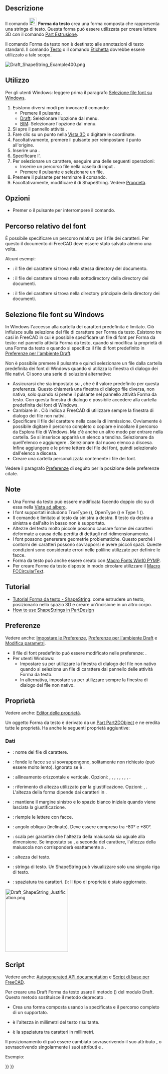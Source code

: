 <languages/>

{{Docnav/it
|[[Draft_Facebinder/it|Lega facce]]
|[[Draft_Hatch/it|Tratteggio]]
|[[Draft_Workbench/it|Draft]]
|IconL=Draft_Facebinder.svg 
|IconR=Draft_Hatch.svg 
|IconC=Workbench_Draft.svg
}}

{{GuiCommand/it
|Name=Draft_ShapeString
|Name/it=Draft Forma da testo
|MenuLocation=Drafting → Forma da testo<br>Annotazione → Forma da testo
|Workbenches=[[Draft_Workbench/it|Draft]], [[BIM_Workbench/it|BIM]]
|Shortcut=
|Version=0.14
|SeeAlso=[[Draft_Text/it|Testo]], [[Draft_Label/it|Draft Etichetta]] [[Part_Extrude/it|Part Estrusione]]
}}

<span id="Description"></span>
==Descrizione==

Il comando [[Image:Draft_ShapeString.svg|24px]] '''Forma da testo''' crea una forma composta che rappresenta una stringa di testo. Questa forma può essere utilizzata per creare lettere 3D con il comando [[Part_Extrude/it|Part Estrusione]].

Il comando Forma da testo non è destinato alle annotazioni di testo standard. Il comando [[Draft_Text/it|Testo]] o il comando [[Draft_Label/it|Etichetta]] dovrebbe essere utilizzato a tale scopo.

[[Image:Draft_ShapeString_Example400.png]]
{{Caption|Per posizionare una Forma da testo basta un singolo punto}}

<span id="Usage"></span>
==Utilizzo==

Per gli utenti Windows: leggere prima il paragrafo [[#Selezione file font su Windows|Selezione file font su Windows]].

# Esistono diversi modi per invocare il comando:
#* Premere il pulsante {{Button|[[Image:Draft_ShapeString.svg|16px]] [[Draft_ShapeString/it|Forma da testo]]}}.
#* [[Draft_Workbench/it|Draft]]: Selezionare l'opzione {{MenuCommand|Drafting → [[Image:Draft_ShapeString.svg|16px]] Forma da testo}} dal menu.
#* [[BIM_Workbench/it|BIM]]: Selezionare l'opzione {{MenuCommand|Annotazione → [[Image:Draft_ShapeString.svg|16px]] Forma da testo}} dal menu.
# Si apre il pannello attività {{MenuCommand|Forma da testo}}.
# Fare clic su un punto nella [[3D_view/it|Vista 3D]] o digitare le coordinate.
# Facoltativamente, premere il pulsante {{Button|Reimposta punto}} per reimpostare il punto all'origine.
# Inserire una {{MenuCommand|Stringa}}.
# Specificare l'{{MenuCommand|Altezza}}.
# Per selezionare un carattere, eseguire una delle seguenti operazioni:
#* Inserire un percorso file nella casella di input {{MenuCommand|Font file}}.
#* Premere il pulsante {{Button|...}} e selezionare un file.
# Premere il pulsante {{Button|OK}} per terminare il comando.
# Facoltativamente, modificare il {{PropertyData|Justification}} di ShapeString. Vedere [[#Proprietà|Proprietà]].

<span id="Options"></span>
== Opzioni ==

* Premer {{KEY|Esc}} o il pulsante {{Button|Annulla}} per interrompere il comando.

<span id="Relative_font_path"></span>
==Percorso relativo del font==

{{version/it|1.1}}

È possibile specificare un percorso relativo per il file dei caratteri. Per questo il documento di FreeCAD deve essere stato salvato almeno una volta.

Alcuni esempi:
* {{FileName|./SomeFont.ttf}}: il file del carattere si trova nella stessa directory del documento.
* {{FileName|./MyDirectory/SomeFont.ttf}}: il file del carattere si trova nella sottodirectory {{FileName|MyDirectory}} della directory dei documenti.
* {{FileName|../SomeFont.ttf}}: il file del carattere si trova nella directory principale della directory dei documenti.

<span id="Font_file_selection_on_Windows"></span>
==Selezione file font su Windows==

In Windows l'accesso alla cartella dei caratteri predefinita è limitato. Ciò influisce sulla selezione del file di carattere per Forma da testo. Esistono tre casi in FreeCAD in cui è possibile specificare un file di font per Forma da testo: nel pannello attività Forma da testo, quando si modifica la proprietà {{PropertyData|Font File}} di una Forma da testo e quando si specifica il file di font predefinito in [[Draft_Preferences/it#Testi e quotature|Preferenze per l'ambiente Draft]].

Non è possibile premere il pulsante {{Button|...}} e quindi selezionare un file dalla cartella predefinita dei font di Windows quando si utilizza la finestra di dialogo dei file nativi. Ci sono una serie di soluzioni alternative:
* Assicurarsi che {{MenuCommand|DontUseNativeFontDialog}} sia impostato su {{True}}, che è il valore predefinito per questa preferenza. Questo chiamerà una finestra di dialogo file diversa, non nativa, solo quando si preme il pulsante {{Button|...}} nel pannello attività Forma da testo. Con questa finestra di dialogo è possibile accedere alla cartella predefinita dei font di Windows.
* Cambiare {{MenuCommand|DontUseNativeDialog}} in {{True}}. Ciò indica a FreeCAD di utilizzare sempre la finestra di dialogo dei file non nativi.
* Specificare il file del carattere nella casella di immissione. Ovviamente è possibile digitare il percorso completo o copiare e incollare il percorso da Esplora file di Windows. Ma c'è anche un altro modo per entrare nella cartella. Se si inserisce {{Value|C:\}} apparirà un elenco a tendina. Selezionare {{Value|Windows}} da quell'elenco e aggiungere {{Value|\F}}. Selezionare {{Value|Fonts}} dal nuovo elenco a discesa. Infine aggiungere {{Value|\}} e le prime lettere del file del font, quindi selezionalo dall'elenco a discesa.
* Creare una cartella personalizzata contenente i file dei font.

Vedere il paragrafo [[#Preferenze|Preferenze]] di seguito per la posizione delle preferenze citate.

<span id="Notes"></span>
==Note==

* Una Forma da testo può essere modificata facendo doppio clic su di essa nella [[Tree_view/it|Vista ad albero]].
* I font supportati includono TrueType ({{FileName|.ttf}}), OpenType ({{FileName|.otf}}) e Type 1 ({{FileName|.pfb}}).
* Il comando è limitato al testo da sinistra a destra. Il testo da destra a sinistra e dall'alto in basso non è supportato.
* Altezze del testo molto piccole possono causare forme dei caratteri deformate a causa della perdita di dettagli nel ridimensionamento.
* I font possono genererare geometrie problematiche. Questo perché i contorni dei caratteri possono sovrapporsi e avere piccoli spazi. Queste condizioni sono considerate errori nelle poliline utilizzate per definire le facce.
* Forma da testo può anche essere creato con [[Macro_Fonts_Win10_PYMP/it|Macro Fonts Win10 PYMP]].
* Per creare Forme da testo disposte in modo circolare utilizzare il [[Macro_FCCircularText/it|Macro FCCircularText]].

<span id="Tutorials"></span>
==Tutorial==

* [[Draft_ShapeString_tutorial/it|Tutorial Forma da testo - ShapeString]]: come estrudere un testo, posizionarlo nello spazio 3D e creare un'incisione in un altro corpo.
* [https://forum.freecadweb.org/viewtopic.php?f=3&t=36623 How to use ShapeStrings in PartDesign]

<span id="Preferences"></span>
==Preferenze==

Vedere anche: [[Preferences_Editor/it|Impostare le Preferenze]], [[Draft_Preferences/it|Preferenze per l'ambiente Draft]] e [[Std_DlgParameter/it|Modifica parametri]].

* Il file di font predefinito può essere modificato nelle preferenze: {{MenuCommand|Modifica → Preferenze... → Draft → Testi e quotature → Font predefinito per Forma da testo}}.
* Per utenti Windows:
** Impostare {{MenuCommand|Strumenti → Modifica parametri... → BaseApp → Preferences → Dialog → DontUseNativeFontDialog}} su {{True}} per utilizzare la finestra di dialogo del file non nativo quando si seleziona un file di carattere dal pannello delle attività Forma da testo.
** In alternativa, impostare {{MenuCommand|Strumenti → Modifica parametri... → BaseApp → Preferences → Dialog → DontUseNativeDialog}} su {{True}} per utilizzare sempre la finestra di dialogo del file non nativo.

<span id="Properties"></span>
== Proprietà ==

Vedere anche: [[Property_editor/it|Editor delle proprietà]].

Un oggetto Forma da testo è derivato da un [[Part_Part2DObject/it|Part Part2DObject]] e ne eredita tutte le proprietà. Ha anche le seguenti proprietà aggiuntive:

<span id="Data"></span>
===Dati===

{{TitleProperty|Draft}}

* {{PropertyData|Font File|File}}: nome del file di carattere.
* {{PropertyData|Fuse|Bool}}: fonde le facce se si sovrappongono, solitamente non richiesto (può essere molto lento). Ignorato se {{PropertyData|Make Face}} è {{FALSE}}. {{Version/it|1.0}}
* {{PropertyData|Justification|Enumeration}}: allineamento orizzontale e verticale. Opzioni: {{value|Top-Left}}, {{value|Top-Center}}, {{value|Top-Right}}, {{value|Middle-Left}}, {{value|Middle-Center}}, {{value|Middle-Right}}, {{value|Bottom-Left}}, {{value|Bottom-Center}}, {{value|Bottom-Right}}. {{Version/it|1.0}}
* {{PropertyData|Justification Reference|Enumeration}}: riferimento di altezza utilizzato per la giustificazione. Opzioni: {{value|Cap Height}}, {{value|Shape Height}}. L'altezza della forma dipende dai caratteri in {{PropertyData|String}}. {{Version/it|1.0}}
* {{PropertyData|Keep Left Margin|Bool}}: mantiene il margine sinistro e lo spazio bianco iniziale quando viene lasciata la giustificazione. {{Version/it|1.0}}
* {{PropertyData|Make Face|Bool}}: riempie le lettere con facce.
* {{PropertyData|Oblique Angle|Angolo}}: angolo obliquo (inclinato). Deve essere compreso tra -80° e +80°. {{Version/it|1.0}}
* {{PropertyData|Scale To Size|Bool}}: scala per garantire che l'altezza della maiuscola sia uguale alla dimensione. Se impostato su {{FALSE}}, a seconda del carattere, l'altezza della maiuscola non corrisponderà esattamente a {{PropertyData|Size}}. {{Version/it|1.0}}
* {{PropertyData|Size|Length}}: altezza del testo.
* {{PropertyData|String|String}}: stringa di testo. Un ShapeString può visualizzare solo una singola riga di testo.
* {{PropertyData|Tracking|Distance}}: spaziatura tra caratteri. ({{Version/it|1.0}}): Il tipo di proprietà è stato aggiornato.

[[Image:Draft_ShapeString_Justification.png|200px]]
{{Caption|L'altezza del rettangolo rosso (linea continua) è uguale all'altezza del carattere maiuscolo.<br>
L'altezza del rettangolo verde (linea tratteggiata) è uguale all'altezza della forma.<br>
Gli angoli, i punti medi dei bordi e il centro dei rettangoli<br>
corrispondono alle 9 opzioni di giustificazione: in alto a sinistra a in basso a destra.}}

<span id="Scripting"></span>
==Script==

Vedere anche: [https://freecad.github.io/SourceDoc/ Autogenerated API documentation] e [[FreeCAD Scripting Basics/it|Script di base per FreeCAD]].

Per creare una Draft Forma da testo usare il metodo {{incode|make_shapestring}} ({{Version/it|0.19}}) del modulo Draft. Questo metodo sostituisce il metodo deprecato {{incode|makeShapeString}}.

{{Code|code=
shapestring = make_shapestring(String, FontFile, Size=100, Tracking=0)
}}

* Crea una forma composta {{incode|shapestring}} usando la  {{incode|String}}  specificata e il percorso completo di un {{incode|FontFile}} supportato.
* {{incode|Size}} è l'altezza in millimetri del testo risultante.
* {{incode|Tracking}} è la spaziatura tra caratteri in millimetri.

Il posizionamento di {{incode|ShapeString}} può essere cambiato sovrascrivendo il suo attributo {{incode|Placement}}, o sovrascrivendo singolarmente i suoi attributi {{incode|Placement.Base}} e {{incode|Placement.Rotation}}.

Esempio:

{{Code|code=
import FreeCAD as App
import Draft

doc = App.newDocument()

font1 = "/usr/share/fonts/truetype/msttcorefonts/Arial.ttf"
font2 = "/usr/share/fonts/truetype/dejavu/DejaVuSerif.ttf"
font3 = "/usr/share/fonts/truetype/freefont/FreeSerifItalic.ttf"

S1 = Draft.make_shapestring("This is a sample text", font1, 200)

S2 = Draft.make_shapestring("Inclined text", font2, 200, 10)

zaxis = App.Vector(0, 0, 1)
p2 = App.Vector(-1000, 500, 0)
place2 = App.Placement(p2, App.Rotation(zaxis, 45))
S2.Placement = place2

S3 = Draft.make_shapestring("Upside-down text", font3, 200, 10)
S3.Placement.Base = App.Vector(0, -1000, 0)
S3.Placement.Rotation = App.Rotation(zaxis, 180)

doc.recompute()
}}


{{Docnav/it
|[[Draft_Facebinder/it|Lega facce]]
|[[Draft_Hatch/it|Tratteggio]]
|[[Draft_Workbench/it|Draft]]
|IconL=Draft_Facebinder.svg 
|IconR=Draft_Hatch.svg 
|IconC=Workbench_Draft.svg
}}

{{Draft Tools navi{{#translation:}}}}
{{Userdocnavi{{#translation:}}}}